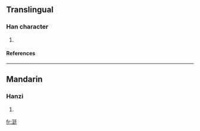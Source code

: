 ==Translingual==
===Han character===
{{Han char|rn=85|rad=水|as=07|sn=10|four=|canj=水弓大土 (ENKG)}}
# {{defn|Han|sort=水07}}
====References====
{{Han ref|kx=0626.220|dkj=17537|dj=1029.030|hdz=31609.010|uh=6D8F|ud=28047}}

----
==Mandarin==
===Hanzi===
{{cmn-hanzi|pin=[[shù]] ([[shu4]]), [[sōu]] ([[sou1]]), [[tǐng]] ([[ting3]])|wg=shu<sup>4</sup>, sou<sup>1</sup>, t'ing<sup>3</sup>}}
# {{defn|Mandarin}}

[[fr:涏]]